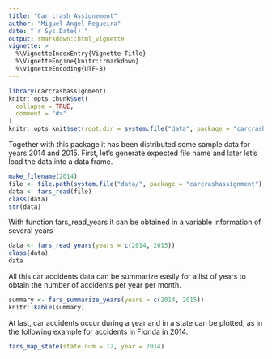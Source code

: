 ```yaml
---
title: "Car crash Assignement"
author: "Miguel Angel Regueira"
date: "`r Sys.Date()`"
output: rmarkdown::html_vignette
vignette: >
  %\VignetteIndexEntry{Vignette Title}
  %\VignetteEngine{knitr::rmarkdown}
  %\VignetteEncoding{UTF-8}
---
```


```r
library(carcrashassignment)
knitr::opts_chunk$set(
  collapse = TRUE,
  comment = "#>"
)
knitr::opts_knit$set(root.dir = system.file("data", package = "carcrashassignment"))
```

Together with this package it has been distributed some sample data for years 2014 and 2015. First, let's generate expected file name and later let's load the data into a data frame.

```r
make_filename(2014)
file <- file.path(system.file("data/", package = "carcrashassignment"), make_filename(2014))
data <- fars_read(file)
class(data)
str(data)
```

With function fars_read_years it can be obtained in a variable information of several years

```r
data <- fars_read_years(years = c(2014, 2015))
class(data)
data
```

All this car accidents data can be summarize easily for a list of years to obtain the number of accidents per year per month.

```r
summary <- fars_summarize_years(years = c(2014, 2015))
knitr::kable(summary)
```

At last, car accidents occur during a year and in a state can be plotted, as in the following example for accidents in Florida in 2014.

```r
fars_map_state(state.num = 12, year = 2014)
```


